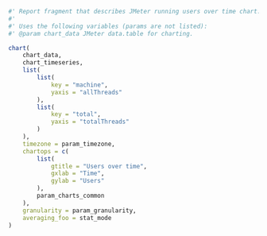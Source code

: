 ```r

#' Report fragment that describes JMeter running users over time chart.
#'
#' Uses the following variables (params are not listed):
#' @param chart_data JMeter data.table for charting.

chart(
    chart_data,
    chart_timeseries,
    list(
        list(
            key = "machine",
            yaxis = "allThreads"
        ),
        list(
            key = "total",
            yaxis = "totalThreads"
        )
    ),
    timezone = param_timezone,
    chartops = c(
        list(
            gtitle = "Users over time",
            gxlab = "Time",
            gylab = "Users"
        ),
        param_charts_common
    ),
    granularity = param_granularity,
    averaging_foo = stat_mode
)
```
